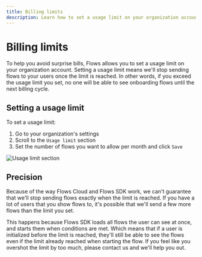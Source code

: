 ```yaml
---
title: Billing limits
description: Learn how to set a usage limit on your organization account to avoid surprise bills.
---
```


# Billing limits

To help you avoid surprise bills, Flows allows you to set a usage limit on your organization account. Setting a usage limit means we'll stop sending flows to your users once the limit is reached. In other words, if you exceed the usage limit you set, no one will be able to see onboarding flows until the next billing cycle.

## Setting a usage limit

To set a usage limit:

1. Go to your organization's settings
2. Scroll to the `Usage limit` section
3. Set the number of flows you want to allow per month and click `Save`

![Usage limit section](/billing/usage-limit.png)

## Precision

Because of the way Flows Cloud and Flows SDK work, we can't guarantee that we'll stop sending flows exactly when the limit is reached. If you have a lot of users that you show flows to, it's possible that we'll send a few more flows than the limit you set.

This happens because Flows SDK loads all flows the user can see at once, and starts them when conditions are met. Which means that if a user is initialized before the limit is reached, they'll still be able to see the flows even if the limit already reached when starting the flow. If you feel like you overshot the limit by too much, please contact us and we'll help you out.

